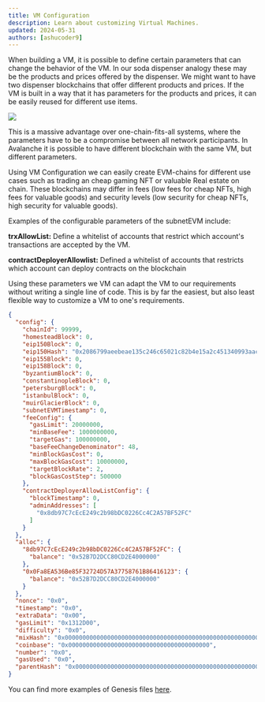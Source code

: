 ```yaml
---
title: VM Configuration
description: Learn about customizing Virtual Machines.
updated: 2024-05-31
authors: [ashucoder9]
---
```


When building a VM, it is possible to define certain parameters that can change the behavior of the VM. In our soda dispenser analogy these may be the products and prices offered by the dispenser. We might want to have two dispenser blockchains that offer different products and prices. If the VM is built in a way that it has parameters for the products and prices, it can be easily reused for different use items.

![](/course/avalanche-fundamentals/33.png)

This is a massive advantage over one-chain-fits-all systems, where the parameters have to be a compromise between all network participants. In Avalanche it is possible to have different blockchain with the same VM, but different parameters. 

Using VM Configuration we can easily create EVM-chains for different use cases such as trading an cheap gaming NFT or valuable Real estate on chain. These blockchains may differ in fees (low fees for cheap NFTs, high fees for valuable goods) and security levels (low security for cheap NFTs, high security for valuable goods). 

Examples of the configurable parameters of the subnetEVM include:

**trxAllowList:** Define a whitelist of accounts that restrict which account's transactions are accepted by the VM.

**contractDeployerAllowlist:** Defined a whitelist of accounts that restricts which account can deploy contracts on the blockchain

Using these parameters we VM can adapt the VM to our requirements without writing a single line of code. This is by far the easiest, but also least flexible way to customize a VM to one's requirements.

```json
{
  "config": {
    "chainId": 99999,
    "homesteadBlock": 0,
    "eip150Block": 0,
    "eip150Hash": "0x2086799aeebeae135c246c65021c82b4e15a2c451340993aacfd2751886514f0",
    "eip155Block": 0,
    "eip158Block": 0,
    "byzantiumBlock": 0,
    "constantinopleBlock": 0,
    "petersburgBlock": 0,
    "istanbulBlock": 0,
    "muirGlacierBlock": 0,
    "subnetEVMTimestamp": 0,
    "feeConfig": {
      "gasLimit": 20000000,
      "minBaseFee": 1000000000,
      "targetGas": 100000000,
      "baseFeeChangeDenominator": 48,
      "minBlockGasCost": 0,
      "maxBlockGasCost": 10000000,
      "targetBlockRate": 2,
      "blockGasCostStep": 500000
    },
    "contractDeployerAllowListConfig": {
      "blockTimestamp": 0,
      "adminAddresses": [
        "0x8db97C7cEcE249c2b98bDC0226Cc4C2A57BF52FC"
      ]
    }
  },
  "alloc": {
    "8db97C7cEcE249c2b98bDC0226Cc4C2A57BF52FC": {
      "balance": "0x52B7D2DCC80CD2E4000000"
    },
    "0x0Fa8EA536Be85F32724D57A37758761B86416123": {
      "balance": "0x52B7D2DCC80CD2E4000000"
    }
  },
  "nonce": "0x0",
  "timestamp": "0x0",
  "extraData": "0x00",
  "gasLimit": "0x1312D00",
  "difficulty": "0x0",
  "mixHash": "0x0000000000000000000000000000000000000000000000000000000000000000",
  "coinbase": "0x0000000000000000000000000000000000000000",
  "number": "0x0",
  "gasUsed": "0x0",
  "parentHash": "0x0000000000000000000000000000000000000000000000000000000000000000"
}
```

You can find more examples of Genesis files [here](https://github.com/ava-labs/subnet-evm/tree/master/tests/precompile/genesis).
